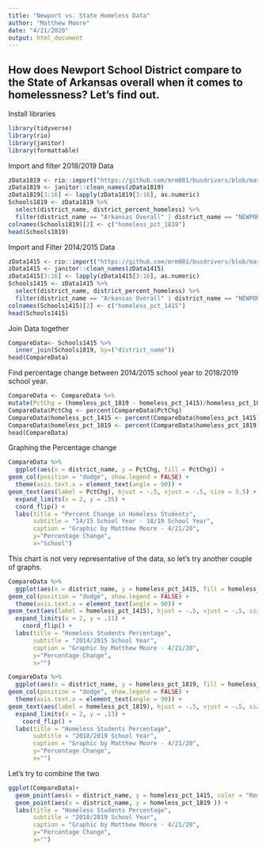 ```yaml
---
title: "Newport vs. State Homeless Data"
author: "Matthew Moore"
date: "4/21/2020"
output: html_document
---
```


## How does Newport School District compare to the State of Arkansas overall when it comes to homelessness? Let's find out.

Install libraries
```r
library(tidyverse)
library(rio)
library(janitor)
library(formattable)
```
Import and filter 2018/2019 Data
```r
zData1819 <- rio::import("https://github.com/mrm081/busdrivers/blob/master/AR_School_Homeless_Data1819.xlsx?raw=true", which = "Data")
zData1819 <- janitor::clean_names(zData1819)
zData1819[3:16] <- lapply(zData1819[3:16], as.numeric)
Schools1819 <- zData1819 %>% 
  select(district_name, district_percent_homeless) %>% 
  filter(district_name == "Arkansas Overall" | district_name == "NEWPORT SCHOOL DISTRICT")
colnames(Schools1819)[2] <- c("homeless_pct_1819")
head(Schools1819)
```
Import and Filter 2014/2015 Data
```r
zData1415 <- rio::import("https://github.com/mrm081/busdrivers/blob/master/AR_School_Homeless_data1415.xlsx?raw=true", which = "Data")
zData1415 <- janitor::clean_names(zData1415)
zData1415[3:16] <- lapply(zData1415[3:16], as.numeric)
Schools1415 <- zData1415 %>% 
  select(district_name, district_percent_homeless) %>% 
  filter(district_name == "Arkansas Overall" | district_name == "NEWPORT SCHOOL DISTRICT")
colnames(Schools1415)[2] <- c("homeless_pct_1415")
head(Schools1415)
```

Join Data together
```r
CompareData<- Schools1415 %>% 
  inner_join(Schools1819, by=("district_name"))
head(CompareData)
```
Find percentage change between 2014/2015 school year to 2018/2019 school year.
```r
CompareData <- CompareData %>% 
mutate(PctChg = (homeless_pct_1819 - homeless_pct_1415)/homeless_pct_1819) 
CompareData$PctChg <- percent(CompareData$PctChg)
CompareData$homeless_pct_1415 <- percent(CompareData$homeless_pct_1415)
CompareData$homeless_pct_1819 <- percent(CompareData$homeless_pct_1819)
head(CompareData)
```
Graphing the Percentage change

```r
CompareData %>% 
  ggplot(aes(x = district_name, y = PctChg, fill = PctChg)) +
geom_col(position = "dodge", show.legend = FALSE) +
  theme(axis.text.x = element_text(angle = 90)) +
geom_text(aes(label = PctChg), hjust = -.5, vjust = -.5, size = 3.5) +
  expand_limits(x = 2, y = .35) +
  coord_flip() +
  labs(title = "Percent Change in Homeless Students",
       subtitle = "14/15 School Year - 18/19 School Year",
       caption = "Graphic by Matthew Moore - 4/21/20",
       y="Percentage Change",
       x="School")
```

This chart is not very representative of the data, so let's try another couple of graphs.
```r
CompareData %>% 
  ggplot(aes(x = district_name, y = homeless_pct_1415, fill = homeless_pct_1415)) +
geom_col(position = "dodge", show.legend = FALSE) +
  theme(axis.text.x = element_text(angle = 90)) +
geom_text(aes(label = homeless_pct_1415), hjust = -.5, vjust = -.5, size = 3.5) +
  expand_limits(x = 2, y = .11) +
    coord_flip() +
  labs(title = "Homeless Students Percentage",
       subtitle = "2014/2015 School Year",
       caption = "Graphic by Matthew Moore - 4/21/20",
       y="Percentage Change",
       x="")
```

```r
CompareData %>% 
  ggplot(aes(x = district_name, y = homeless_pct_1819, fill = homeless_pct_1819)) +
geom_col(position = "dodge", show.legend = FALSE) +
  theme(axis.text.x = element_text(angle = 90)) +
geom_text(aes(label = homeless_pct_1819), hjust = -.5, vjust = -.5, size = 3.5) +
  expand_limits(x = 2, y = .13) +
    coord_flip() +
  labs(title = "Homeless Students Percentage",
       subtitle = "2018/2019 School Year",
       caption = "Graphic by Matthew Moore - 4/21/20",
       y="Percentage Change",
       x="")
```
Let's try to combine the two
```r
ggplot(CompareData)+
  geom_point(aes(x = district_name, y = homeless_pct_1415, color = "Red"))+ 
  geom_point(aes(x = district_name, y = homeless_pct_1819 )) +
  labs(title = "Homeless Students Percentage",
       subtitle = "2018/2019 School Year",
       caption = "Graphic by Matthew Moore - 4/21/20",
       y="Percentage Change",
       x="")
```